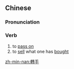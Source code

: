{{also|转手}}
==Chinese==
{{zh-forms|s=转手}}

===Pronunciation===
{{zh-pron
|m=zhuǎnshǒu
|c=zyun2 sau2
|mn=qz,tw,xm,zz:choán-chhiú
|cat=v
}}

===Verb===
{{zh-verb}}

# to [[pass on]]
# to [[sell]] what one has [[bought]]

[[zh-min-nan:轉手]]
